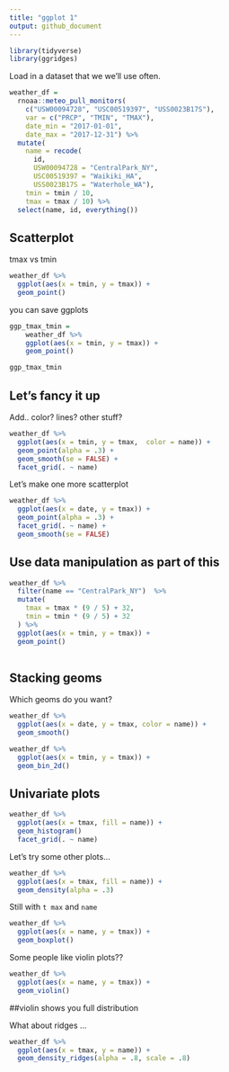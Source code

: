 ```yaml
---
title: "ggplot 1"
output: github_document
---
```


```r
library(tidyverse)
library(ggridges)
```

Load in a dataset that we we'll use often. 

```r
weather_df = 
  rnoaa::meteo_pull_monitors(
    c("USW00094728", "USC00519397", "USS0023B17S"),
    var = c("PRCP", "TMIN", "TMAX"), 
    date_min = "2017-01-01",
    date_max = "2017-12-31") %>%
  mutate(
    name = recode(
      id, 
      USW00094728 = "CentralPark_NY", 
      USC00519397 = "Waikiki_HA",
      USS0023B17S = "Waterhole_WA"),
    tmin = tmin / 10,
    tmax = tmax / 10) %>%
  select(name, id, everything())
```

## Scatterplot

tmax vs tmin

```r
weather_df %>%
  ggplot(aes(x = tmin, y = tmax)) +
  geom_point()
```

you can save ggplots

```r
ggp_tmax_tmin =
    weather_df %>%
    ggplot(aes(x = tmin, y = tmax)) +
    geom_point()

ggp_tmax_tmin
```

## Let's fancy it up

Add.. color? lines? other stuff?

```r
weather_df %>%
  ggplot(aes(x = tmin, y = tmax,  color = name)) + 
  geom_point(alpha = .3) +
  geom_smooth(se = FALSE) +
  facet_grid(. ~ name)
```

Let's make one more scatterplot

```r
weather_df %>%
  ggplot(aes(x = date, y = tmax)) +
  geom_point(alpha = .3) +
  facet_grid(. ~ name) +
  geom_smooth(se = FALSE)
```

## Use data manipulation as part of this 

```r
weather_df %>%
  filter(name == "CentralPark_NY")  %>%
  mutate(
    tmax = tmax * (9 / 5) + 32, 
    tmin = tmin * (9 / 5) + 32
  ) %>%
  ggplot(aes(x = tmin, y = tmax)) +
  geom_point()
  
```

## Stacking geoms 

Which geoms do you want?

```r
weather_df %>%
  ggplot(aes(x = date, y = tmax, color = name)) +
  geom_smooth()
```

```r
weather_df %>%
  ggplot(aes(x = tmin, y = tmax)) +
  geom_bin_2d()
```

## Univariate plots

```r
weather_df %>%
  ggplot(aes(x = tmax, fill = name)) +
  geom_histogram()
  facet_grid(. ~ name) 
```

Let's try some other plots...

```r
weather_df %>%
  ggplot(aes(x = tmax, fill = name)) +
  geom_density(alpha = .3)
```

Still with `t max` and `name`

```r
weather_df %>%
  ggplot(aes(x = name, y = tmax)) +
  geom_boxplot()
```

Some people like violin plots??

```r
weather_df %>%
  ggplot(aes(x = name, y = tmax)) +
  geom_violin()
```
 ##violin shows you full distribution
 
 What about ridges ...
 
```r
weather_df %>%
  ggplot(aes(x = tmax, y = name)) +
  geom_density_ridges(alpha = .8, scale = .8)
```
 


